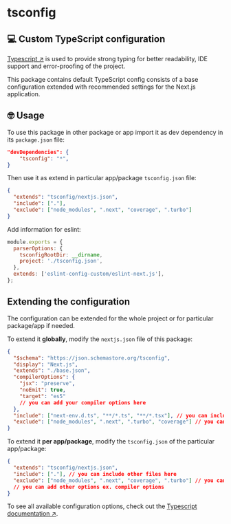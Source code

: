 # tsconfig

## 💻 Custom TypeScript configuration

[Typescript ↗](https://www.typescriptlang.org/) is used to provide strong typing for better readability, IDE support
and error-proofing of the project.

This package contains default TypeScript config consists of a base configuration extended
with recommended settings for the Next.js application.

## 🤓 Usage

To use this package in other package or app import it as dev dependency in its `package.json` file:

```json filename="[your-workspace]/package.json"
"devDependencies": {
    "tsconfig": "*",
}
```

Then use it as extend in particular app/package `tsconfig.json` file:

```json filename="[your-workspace]/tsconfig.json" {2}
{
  "extends": "tsconfig/nextjs.json",
  "include": ["."],
  "exclude": ["node_modules", ".next", "coverage", ".turbo"]
}
```

Add information for eslint:

```js copy filename="[your-workspace]/.eslintrc.js" {4}
module.exports = {
  parserOptions: {
    tsconfigRootDir: __dirname,
    project: './tsconfig.json',
  },
  extends: ['eslint-config-custom/eslint-next.js'],
};
```

## Extending the configuration

The configuration can be extended for the whole project or for particular package/app if needed.

To extend it **globally**, modify the `nextjs.json` file of this package:

```json {9, 11-12}
{
  "$schema": "https://json.schemastore.org/tsconfig",
  "display": "Next.js",
  "extends": "./base.json",
  "compilerOptions": {
    "jsx": "preserve",
    "noEmit": true,
    "target": "es5"
    // you can add your compiler options here
  },
  "include": ["next-env.d.ts", "**/*.ts", "**/*.tsx"], // you can include other files here
  "exclude": ["node_modules", ".next", ".turbo", "coverage"] // you can exclude other files here
}
```

To extend it **per app/package**, modify the `tsconfig.json` of the particular app/package:

```json {3-5}
{
  "extends": "tsconfig/nextjs.json",
  "include": ["."], // you can include other files here
  "exclude": ["node_modules", ".next", "coverage", ".turbo"] // you can exclude other files here
  // you can add other options ex. compiler options
}
```

To see all available configuration options, check out the [Typescript documentation ↗](https://www.typescriptlang.org/tsconfig).
